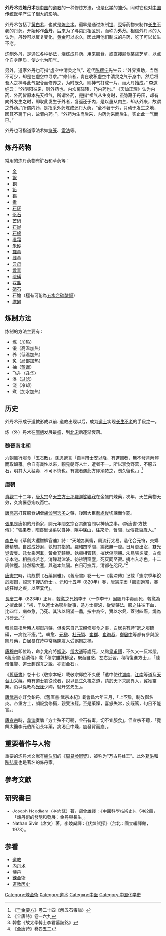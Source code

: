{{道教}}
{{Portal|道教}}
{{medical}}
'''外丹术'''或'''炼丹术'''是[[中国|中国]]的[[道教|道教]]的一种修炼方法，也是[[化学|化学]]的雏形。同时它也对[[中国传统医学|中国传统医学]]产生了很大的影响。

外丹术包括了[[鍊金術|黄白术]]，也就是[[炼金术|炼金术]]。最早是通过炼制[[铅|铅]]、[[汞|汞]]等药物来制作[[长生不老|长生不老]]的丹药。开始称作'''金丹'''，后来为了与[[内丹|内丹]]相区别，而称为'''外丹'''。相信外丹术的人认为，丹砂可以反复变化，[[黄金|黄金]]可以永久，因此用他们制成的丹药，吃了可以长生不老。

炼制外丹，是通过各种秘法，烧炼成丹药，用来[[服食|服食]]，或直接服食某些芝草，以点化自身阴质，使之化为阳气。

另外，道家外丹也可指“虚空中清灵之气”，近代[[陈撄宁|陈撄宁]]先生云：“外界资助，当然不可少，却是在虚空中寻求。”“修仙者，贵在收积虚空中清灵之气于身中，然后将吾人之神与此气配合而修养之，为时既久，则神气打成一片，而大丹始成。” [[李道纯|李道纯]]云：“外阴阳往来，则外药也。内坎离辐辏，乃内药也。” 《天仙正理》认为内药、外药皆原本先天祖气，所谓外药，是指“祖气从生身时，虽隐藏于丹田，却有向外发生之时，即取此发生于外者，复返还于内，是以虽从内生，却从外来，故谓之外药。”所谓内药，是指采外药炼成还丹大药，“全不著于外，只动于发生之地，因其不离于内，故谓内药。”。“外药为生而后采，内药为采而后生，实止此一气而已。”

外丹也可指道家法术如[[符箓|符箓]]、[[雷法|雷法]]等。

==炼丹药物==
常用的炼丹药物有矿石和草药等：
*[[金|金]]
*[[银|银]]
*[[铜|铜]]
*[[铅|铅]]
*[[锡|锡]]
*[[汞|汞]]
*[[石灰|石灰]]
*[[明矾|矾石]]
*[[芒硝|芒硝]]
*[[石炭|石炭]]
*[[石棉|石棉]]
*[[砒霜|砒霜]]
*[[朱砂|朱砂]]
*[[雄黄|雄黄]]
*[[雌黄|雌黄]]
*[[云母|云母]]
*[[曾青|曾青]]
*[[硫磺|硫磺]]
*[[戎盐|戎盐]]
*[[硝石|硝石]]
*石膽（極有可能為[[五水合硫酸铜|五水合硫酸銅]]）
*[[胆矾|膽礬]]

==炼制方法==
炼制的方法主要有：
*炼（加热）
*锻（高温加热）
*养（低温加热）
*炙（局部加热）
*抽（[[蒸馏|蒸馏]]）
*飞升（[[升华|升华]]）
*淋（[[过滤|过滤]]）
*浇（冷却）
*煮（加水加热）

==历史==

外丹术形成于道教形成以前. 道教出现以后，成为[[道士|道士]]实现[[长生不老|长生不老]]的手段之一。

炼（外）丹术在[[唐朝|唐朝]]发展最盛，到[[北宋|北宋]]后逐渐衰落。

===魏晉南北朝===
[[六朝|六朝]]風行服食「[[五石散|五石散]]」。[[孫思邈|孫思邈]]言「自皇甫士安以降，有進餌者，無不發背解體而取顛覆。余自有識性以來，親見朝野人士，遭者不一。所以寧食野葛，不服五石，明其大大猛毒，不可不慎也。有識者遇此方即須焚之，勿久留也。」<ref>《[[千金要方|千金要方]]》卷二十四《解五石毒論》</ref>

===唐朝===
[[貞觀|貞觀]]二十二年，[[唐太宗|唐太宗]]命[[天竺|天竺]][[方士|方士]][[那羅邇娑婆寐|那羅邇娑婆寐]]在金飆門煉藥，次年，天竺藥物无效，久病罹患痢疾而亡。

[[唐高宗|唐高宗]]打算服食胡僧[[盧伽阿逸多|盧伽阿逸多]]之藥，後因大臣[[郝處俊|郝處俊]]切諫而作罷。

[[張果|張果]]是唐朝的丹術家，開元年間玄宗召其進宮問以神仙之事。《新唐書‧方技傳》：“張果者，晦鄉里世系以自神，隱中條山，往來汾、晉間，世傳數百歲人。”

[[李白|李白]]有《草創大還贈柳官迪》詩：“天地為橐籥，周流行太易。造化合元符，交媾騰精魄。自然成妙用，孰知其指的。羅絡四季間，綿微無一隙。日月更出沒，雙光豈雲隻。奼女乘河車，黃金充轅軛。執樞相管轄，摧伏傷羽翮。朱鳥張炎威，白虎守本宅。相煎成苦老，消鑠凝津液。彷彿明窗塵，死灰同至寂。擣冶入赤色，十二周律歷。赫然稱大還，與道本無隔。白日可撫弄，清都在咫尺。”<ref>《全唐詩》卷一六九</ref>

[[唐憲宗|唐憲宗]]時，梅彪撰《石藥爾雅》。《舊唐書》卷一七一《裴潾傳》记載「憲宗季年銳於服餌，詔天下搜訪奇士」。元和十五年（820年）春，唐憲宗因「服餌過當，暴成狂燥之疾，以至棄代」。

[[長慶|長慶]]三年（823年）正月，[[韓愈|韓愈]]之兄婿李于（一作李干）因服丹中毒而死，韓愈為之撰此銘：“初，于以進士為鄂州從事，遇方士柳泌，從受藥法，服之往往下血，比四年，病益急，乃死。其法以鉛滿一鼎，按中為空，實以水銀，蓋封四際，燒為丹砂云。”<ref>韓愈《故太學博士李君墓誌銘》</ref>

韓愈雖指斥時人服餌丹藥，但後來自己又親修服食之事，[[白居易|白居易]]有詩“退之服硫磺，一病訖不痊。”<ref>《全唐詩》卷四五二</ref>。韓愈、[[元稹|元稹]]、[[杜元穎|杜元穎]]、[[崔群|崔群]]、[[崔晦叔|崔晦叔]]、[[鄭居中|鄭居中]]等都有參與服餌丹藥，白居易在詩中常痛陳友人受誤餌之禍。

[[唐穆宗|唐穆宗]]即位時，命京兆府將[[柳泌|柳泌]]、[[僧大通|僧大通]]等處死，又黜[[皇甫鎛|皇甫鎛]]，不久又一反常態。《舊唐書‧裴潾傳》載「穆宗雖誅柳泌，既而自惑，左右近習，稍稍復進方士」，「聽僧惟賢、道士趙歸真之說，亦餌金石」。

《[[舊唐書|舊唐書]]》卷十七〈敬宗本紀〉載敬宗即位不久便「遣中使往[[湖南|湖南]]、[[江南|江南]]等道及[[天台山_(浙江)|天台山]]采藥。時有道士劉從政者，說以長生久視之道，請於天下求訪異人，冀獲靈藥。仍以從政為[[光祿|光祿]]少卿，號升玄先生」。

[[唐武宗|唐武宗]]亦好食鉛丹。《舊唐書‧武宗本紀》載會昌六年三月，「上不豫，制改御名炎。帝重方士，頗服食修攝，親受法籙。至是藥躁，喜怒失常，疾既篤，旬日不能言。」

[[唐宣宗|唐宣宗]]時，[[韋澳|韋澳]]奏稱「方士殊不可聽，金石有毒，切不宜服食」。但宣宗不聽，「竟餌太醫李元伯所治長年藥，病渴且中燥，疽發背而崩」。

==重要著作与人物==
重要的炼丹术文献有[[魏伯阳|魏伯阳]]的《[[周易参同契|周易参同契]]》，被称为“万古丹经王”。此外[[葛洪|葛洪]]和[[陶弘景|陶弘景]]也是著名的炼丹家。

==參考文獻==
<div class="references-small">
<references />
</div>
==研究書目==
*Joseph Needham（李約瑟）著，周曾雄譯：《中國科學技術史》，5卷2冊，「煉丹術的發明和發展：金丹與長生」。
*Nathan Sivin（席文）著，李煥燊譯：《伏煉試探》（台北：國立編譯館，1973）。
==参看==
*[[道教|道教]]
*[[内丹术|内丹术]]
*[[煉丹|煉丹]]
*[[鍊金術|鍊金術]]
*[[道教历史|道教历史]]

[[Category:煉金術|Category:煉金術]]
[[Category:道术|Category:道术]]
[[Category:中医|Category:中医]]
[[Category:中国化学史|Category:中国化学史]]